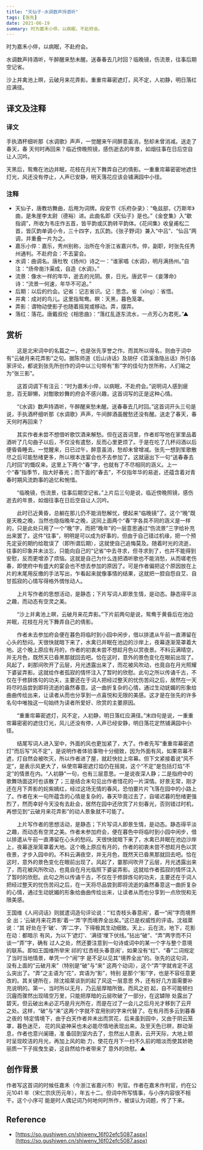 ```yaml
---
title: "天仙子·水调数声持酒听"
tags: [张先]
date: 2021-06-19
summary: 时为嘉禾小倅，以病眠，不赴府会。
---
```


时为嘉禾小倅，以病眠，不赴府会。

水调数声持酒听，午醉醒来愁未醒。送春春去几时回？临晚镜，伤流景，往事后期空记省。

沙上并禽池上暝，云破月来花弄影。重重帘幕密遮灯，风不定，人初静，明日落红应满径。

## 译文及注释

### 译文

手执酒杯细听那《水调歌》声声，一觉醒来午间醉意虽消，愁却未曾消减。送走了春天，春
天何时再回来？临近傍晚照镜，感伤逝去的年景，如烟往事在日后空自让人沉吟。

天黑后，鸳鸯在池边并眠，花枝在月光下舞弄自己的倩影。一重重帘幕密密地遮住灯光，风还没有停止，人声已安静，明天落花应该会铺满园中小径。

### 注释

- 天仙子，唐教坊舞曲，后用为词牌。段安节《乐府杂录》：“龟兹部，《万斯年》曲，是朱崖李太尉（德裕）进。此曲名即《天仙子》是也。”《金奁集》入“歇指调”，所收为韦庄作五首，皆平韵或仄韵转平韵体。《花间集》收皇甫松二首，皆仄韵单调小令，三十四字，五仄韵。《张子野词》兼入“中吕”、“仙吕”两调，并重叠一片为之。
- 嘉乐小倅：嘉乐，秀州别称，治所在今浙江省嘉兴市。倅，副职，时张先任秀州通判。不赴府会：不去宴会。
- 水调：曲调名。唐杜牧《扬州》诗之一：“谁家唱《水调》，明月满扬州。”自注：“炀帝凿汴渠成，自造《水调》。”
- 流景：像水一样的年华，逝去的光阴。景，日光。唐武平一《妾薄命》诗：“流景一何速，年华不可追。”
- 后期：以后的约会。记省：记志省识。记：思念。省（xǐng）：省悟。
- 并禽：成对的鸟儿。这里指鸳鸯。瞑：天黑，暮色笼罩。
- 弄影：谓物动使影子也随着摇晃或移动。弄，摆弄。
- 落红：落花。唐戴叔伦《相思曲》：“落红乱逐东流水，一点芳心为君死。”▲

## 赏析

　　这是北宋词中的名篇之一，也是张先享誉之作。而其所以得名，则由于词中有“云破月来花弄影”之句。据陈师道《后山诗话》及胡仔《苕溪渔隐丛话》所引各家评论，都说到张先所创作的词中以三句带有“影”字的佳句为世所称，人们喻之为“张三影”。

　　这首词调下有注云：“时为嘉禾小倅，以病眠，不赴府会。”说明词人感到疲怠，百无聊懒，对酣歌妙舞的府会不感兴趣，这首词写的正是这种心情。

　　“《水调》数声持酒听，午醉醒来愁未醒。送春春去几时回。”这首词开头三句是说，手执酒杯细听那《水调歌》声声，午间醉酒虽醒愁还没有醒。送走了春天，春天何时再回来？

　　其实作者未尝不想借听歌饮酒来解愁。但在这首词里，作者却写他在家里品着酒听了几句曲子以后，不仅没有遣愁，反而心里更烦了。于是在吃了几杯闷酒以后便昏昏睡去。一觉醒来，日已过午，醉意虽消，愁却未曾增减。张先一想到笙歌散尽之后可能愁绪更多，所以根本连宴会也不去参加了。这就逼出下一句“送春春去几时回”的慨叹来。这里上下两个“春”字，也就有了不尽相同的涵义。上一个“春”指季节，指大好春光；而下面的“春去”，不仅指年华的易逝，还蕴含着对青春时期风流韵事的追忆和惋惜。

　　“临晚镜，伤流景，往事后期空记省。”上片后三句是说，临近傍晚照镜，感伤逝去的年景，如烟往事在日后空自让人沉吟。

　　此时已近黄昏，总躺在那儿仍不能消愁解忧，便起来“临晚镜”了。这个“晚”既是天晚之晚，当然也隐指晚年之晚，这同上面两个“春”字各具不同的涵义是一样的，只是此处只用了一个“晚”字，而把“晚年”的一层意思通过“伤流景”三字给补充出来罢了。这件“往事”，明明是可以成为好事的，但由于自己错过机缘，把一个预先定妥的期约给耽误了（即所谓后期），这就使自己追悔莫及。随着时光的流逝，往事的印象并未淡忘，只能向自己的“记省”中去寻求，但寻求到了，也并不能得到安慰，反而更增添了烦恼。这就是自己为什么连把酒听歌也不能消愁，从而嗟老伤春，即使府中有盛大的宴会也不想去参加的原因了。可是作者偏把这个原因放在上片的末尾用反缴的手法写出，乍看起来就像事情的结果，这就把一腔自怨自艾、自甘孤寂的心情写得格外惆怅动人。

　　上片写作者的思想活动，是静态；下片写词人即景生情，是动态。静态得平淡之趣，而动态有空灵之美。

　　“沙上并禽池上暝，云破月来花弄影。”下片前两句是说，鸳鸯于黄昏后在池边并眠，花枝在月光下舞弄自己的倩影。

　　作者未去参加府会便在暮色将临时到小园中闲步，借以排遣从午前一直滞留在心头的愁闷。天很快就暗下来了，水禽已并眠在池边的沙岸上，夜幕逐渐笼罩着大地。这个晚上原应有月的，作者的初衷未尝不想趁月色以赏夜景。不料云满晴空，并无月色，既然天已昏黑那就回去吧。恰在这时，意外的景色变化在眼前出现了。风起了，刹那间吹开了云层，月光透露出来了，而花被风吹动，也竟自在月光照耀下婆娑弄影。这就给作者孤寂的情怀注入了暂时的欣慰。此句之所以传诵千古，不仅在于修辞炼句的功夫，主要还在于词人把经过整天的忧伤苦闷之后，居然在一天将尽时品尝到即将流逝的盎然春意。这一曲折复杂的心情，通过生动妩媚的形象给曲曲传绘出来，让读者从而也分享到一点喜悦和无限的美感。这才是在张先的许多名句中唯独这一句始终为读者所爱好、欣赏的主要原因。

　　“重重帘幕密遮灯，风不定，人初静，明日落红应满径。”末四句是说，一重重帘幕密密的遮住灯光，风儿还没有停，人声已经安静，明日落花定然铺满园中小径。

　　结尾写词人进入室中，外面的风也更加紧了，大了。作者先写“重重帘幕密遮灯”而后写“风不定”，是说明作者体验事物十分细致，因为外面有风，如果帘幕不遮，灯自然会被吹灭，所以作者进了屋，就赶快拉上帘幕。但下文紧接着说“风不定”，是表示风更大了，纵使帘幕密遮灯焰仍在摇晃，这个“不定”是包括灯焰“不定”的情景在内。“人初静”一句，也有三层意思。一是说夜深人静；二是指府中的歌舞场面这时也该散了；三是结合末句见出作者惜花的一片深情。好景无常，刚才还在月下弄影的姹紫嫣红，经过这场无情的春风，恐怕要片片飞落在园中的小路上了。作者在末一句所蕴含的心情是复杂的，春天毕竟过去了，自嗟迟暮的愁绪更强烈了，然而幸好今天没有去赴会，居然在园中还欣赏了片刻春光，否则错过时机，再想见到“云破月来花弄影”的动人景象就不可能了。

　　上片写作者的思想活动，是静态；下片写词人即景生情，是动态。静态得平淡之趣，而动态有空灵之美。作者未参加府会，便在暮色中将临时到小园中闲步，借以排遣从午前一直滞留在心头的愁闷。天很快就暗下来了，水禽已并眠在池边沙岸上，夜幕逐渐笼罩着大地。这个晚上原应有月的，作者的初衷未尝不想趁月色以赏夜景，才步入园中的。不料云满夜空，并无月色，既然天已昏黑那就回去吧。恰在这时，意外的景色变化在眼前出现了。风起了，霎那间吹开了云层，月光透露出来了，而花被风所吹动，也竟自在月光临照下婆娑弄影。这就给作者孤寂的情怀注入了暂时的欣慰。此句之所以传诵千古，不仅在于修辞炼句的功夫，主要还在于词人把经过整天的忧伤苦闷之后，在一天将尽品尝到即将流逝的盎然春意这一曲折复杂的心情，通过生动妩媚的形象给曲曲传绘出来，让读者从而也分享到一点欣悦和无限美感。

王国维《人间词话》则就遣词造句评论说：“‘红杏枝头春意闹’，着一“闹”字而境界全
出；‘云破月来花弄影’着一‘弄’字而境界全出矣。”这已是权威性的评语。沈祖棻说：“其
好处在于‘破’、‘弄’二字，下得极其生动细致。天上，云在流，地下，花影在动：都暗示
有风，为以下‘遮灯’、‘满径’埋下伏线。”拈出“破”、“弄”两字而不只谈一“弄”字，确有
过人之处，然还要注意到一句诗或词中的某一个字与整个意境的联系。即如王国维所举宋
祁的‘红杏枝头春意闹’，如果没有“红”、“春”二词规定了当时当地情景，单凭一个“闹”字
是不足以见其“境界全出”的。张先的这句词，没有上面的“云破月来”（特别是“破”与“来”
这两个动词），这个“弄”字就肯定不这么突出了。“弄”之主语为“花”，宾语为“影”，特别
是那个“影”字，也是不容任意更改的。其关键所在，除沈祖棻谈到的起了风这一层意思
外，还有好几方面需要补充说明的。第一，当时所以无月，乃云层厚暗所致。而风之初
起，自不可能顿扫沉霾而骤然出现晴空万里，只能把厚暗的云层吹破了一部分，在这罅隙
处露出了碧天。但云破出未必正巧是月光所在，而是在过了一会儿之后月光才移到了云开
之处。这样，“破”与“来”这两个字就不宜用别的字来代替了。在有月而多云到暮春之夜的
特定情境下，由于白天作者并未出而赏花，后来虽到园中，又由于阴云笼罩，暮色迷茫，
花的风姿神采也未必能尽情地表现出来。及至天色已暝，群动渐息，作者也意兴阑珊，准
备回到室内去了，忽然出人意表，云开天际，大地上顿时呈现皎洁的月光，再加上风的助
力，使花在月下一扫不久前的暗淡而使其娇艳丽质一下子摇曳生姿，这自然给作者带来了
意外的欣慰。▲

## 创作背景

作者写这首词的时候任嘉禾（今浙江省嘉兴市）判官。作者在嘉禾作判官，约在公元1041
年（宋仁宗庆历元年），年五十二。但词中所写情事，与小序内容很不相干。这个小序可
能是时人偶记词乃何地何时所作，被误认为词题，传了下来。

## Reference

- [https://so.gushiwen.cn/shiwenv_16f02efc5087.aspx](https://so.gushiwen.cn/shiwenv_16f02efc5087.aspx)